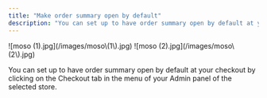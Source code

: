 ```yaml
---
title: "Make order summary open by default"
description: "You can set up to have order summary open by default at your checkout by clicking on the Checkout tab in the menu of your Admin panel of the selected store...."
---
```


<Steps>
  <Step title="Click on Checkout, then click on Behaviour and Edit Behaviour.">
    ![moso (1).jpg](/images/moso\(1\).jpg)
  </Step>
  <Step title="Click on Behavior tab. Enable the Order Summary Open by Default button, if you would like the order summary to be open by default at your checkout.">
    ![moso (2).jpg](/images/moso\(2\).jpg)
  </Step>
  <Step title="Once you are done, don’t forget to click on Save changes">
    
  </Step>
</Steps>

You can set up to have order summary open by default at your checkout by clicking on the Checkout tab in the menu of your Admin panel of the selected store.